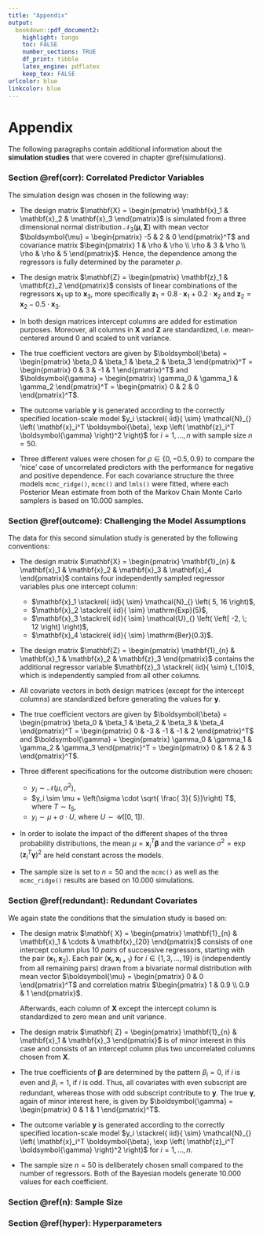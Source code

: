 ```yaml
---
title: "Appendix"
output:
  bookdown::pdf_document2:
    highlight: tango
    toc: FALSE
    number_sections: TRUE
    df_print: tibble
    latex_engine: pdflatex
    keep_tex: FALSE
urlcolor: blue
linkcolor: blue
---
```



# Appendix {-}

The following paragraphs contain additional information about the **simulation studies** that were covered in chapter \@ref(simulations).




### Section \@ref(corr): Correlated Predictor Variables {.unlisted .unnumbered}

The simulation design was chosen in the following way:

- The design matrix $\mathbf{X} = \begin{pmatrix} \mathbf{x}_1 & \mathbf{x}_2 & \mathbf{x}_3 \end{pmatrix}$ is simulated from a three dimensional normal distribution $\mathcal{N}_{3} \left( \boldsymbol{\mu}, \mathbf{\Sigma} \right)$ with mean vector $\boldsymbol{\mu} = \begin{pmatrix} -5 & 2 & 0 \end{pmatrix}^T$ and covariance matrix $\begin{pmatrix} 1 & \rho & \rho \\ \rho & 3 & \rho \\ \rho & \rho & 5 \end{pmatrix}$.
Hence, the dependence among the regressors is fully determined by the parameter $\rho$.

- The design matrix $\mathbf{Z} = \begin{pmatrix} \mathbf{z}_1 & \mathbf{z}_2 \end{pmatrix}$ consists of linear combinations of the regressors $\mathbf{x}_1$ up to $\mathbf{x}_3$, more specifically $\mathbf{ z}_1 = 0.8 \cdot \mathbf{x}_1 + 0.2 \cdot \mathbf{x}_2$ and $\mathbf{ z}_2 = \mathbf{x}_2 - 0.5 \cdot \mathbf{x}_3$.

- In both design matrices intercept columns are added for estimation purposes.
Moreover, all columns in $\mathbf{X}$ and $\mathbf{ Z}$ are standardized, i.e. mean-centered around $0$ and scaled to unit variance.

- The true coefficient vectors are given by $\boldsymbol{\beta} = \begin{pmatrix} \beta_0 & \beta_1 & \beta_2 & \beta_3 \end{pmatrix}^T = \begin{pmatrix} 0 & 3 & -1 & 1 \end{pmatrix}^T$ and $\boldsymbol{\gamma} = \begin{pmatrix} \gamma_0 & \gamma_1 & \gamma_2 \end{pmatrix}^T = \begin{pmatrix} 0 & 2 & 0 \end{pmatrix}^T$.

- The outcome variable $\mathbf{y}$ is generated according to the correctly specified location-scale model $y_i \stackrel{ iid}{ \sim} \mathcal{N}_{} \left( \mathbf{x}_i^T \boldsymbol{\beta}, \exp \left( \mathbf{z}_i^T \boldsymbol{\gamma} \right)^2 \right)$ for $i = 1, \ldots, n$ with sample size $n = 50$.

- Three different values were chosen for $\rho \in \left\{ 0, -0.5, 0.9 \right\}$ to compare the 'nice' case of uncorrelated predictors with the performance for negative and positive dependence.
For each covariance structure the three models `mcmc_ridge()`, `mcmc()` and `lmls()` were fitted, where each Posterior Mean estimate from both of the Markov Chain Monte Carlo samplers is based on $10.000$ samples.




### Section \@ref(outcome): Challenging the Model Assumptions {.unlisted .unnumbered}

The data for this second simulation study is generated by the following conventions:

- The design matrix $\mathbf{X} = \begin{pmatrix} \mathbf{1}_{n} & \mathbf{x}_1 & \mathbf{x}_2 & \mathbf{x}_3 & \mathbf{x}_4 \end{pmatrix}$ contains four independently sampled regressor variables plus one intercept column:
    + $\mathbf{x}_1 \stackrel{ iid}{ \sim} \mathcal{N}_{} \left( 5, 16 \right)$,
    + $\mathbf{x}_2 \stackrel{ iid}{ \sim} \mathrm{Exp}(5)$,
    + $\mathbf{x}_3 \stackrel{ iid}{ \sim} \mathcal{U}_{} \left( \left[ -2, \; 12 \right] \right)$,
    + $\mathbf{x}_4 \stackrel{ iid}{ \sim} \mathrm{Ber}(0.3)$.

- The design matrix $\mathbf{Z} = \begin{pmatrix} \mathbf{1}_{n} & \mathbf{x}_1 & \mathbf{x}_2 & \mathbf{z}_3 \end{pmatrix}$ contains the additional regressor variable $\mathbf{z}_3 \stackrel{ iid}{ \sim} t_{10}$, which is independently sampled from all other columns.

- All covariate vectors in both design matrices (except for the intercept columns) are standardized before generating the values for $\mathbf{y}$.

- The true coefficient vectors are given by $\boldsymbol{\beta} = \begin{pmatrix} \beta_0 & \beta_1 & \beta_2 & \beta_3 & \beta_4 \end{pmatrix}^T = \begin{pmatrix} 0 & -3 & -1 & -1 & 2 \end{pmatrix}^T$ and $\boldsymbol{\gamma} = \begin{pmatrix} \gamma_0 & \gamma_1 & \gamma_2 & \gamma_3 \end{pmatrix}^T = \begin{pmatrix} 0 & 1 & 2 & 3 \end{pmatrix}^T$.

- Three different specifications for the outcome distribution were chosen:
    + $y_i \sim \mathcal{N}_{} \left( \mu, \sigma^2 \right)$,
    + $y_i \sim \mu + \left(\sigma \cdot \sqrt{ \frac{ 3}{ 5}}\right) T$, where $T \sim t_{5}$,
    + $y_i \sim \mu + \sigma \cdot U$, where $U \sim \mathcal{U}_{} \left( \left[ 0, \; 1 \right] \right)$.
    
- In order to isolate the impact of the different shapes of the three probability distributions, the mean $\mu = \mathbf{x}_i^T \boldsymbol{\beta}$ and the variance $\sigma^2 = \exp \left( \mathbf{z}_i^T \boldsymbol{\gamma} \right)^2$ are held constant across the models.

- The sample size is set to $n = 50$ and the `mcmc()` as well as the `mcmc_ridge()` results are based on $10.000$ simulations.




### Section \@ref(redundant): Redundant Covariates {.unlisted .unnumbered}

We again state the conditions that the simulation study is based on:

-   The design matrix $\mathbf{ X} = \begin{pmatrix} \mathbf{1}_{n} & \mathbf{x}_1 & \cdots & \mathbf{x}_{20} \end{pmatrix}$ consists of one intercept column plus $10$ *pairs* of successive regressors, starting with the pair $( \mathbf{x}_1, \mathbf{x}_2)$.
    Each pair $( \mathbf{x}_i, \mathbf{x}_{i+1})$ for $i \in \left\{ 1, 3, \ldots, 19 \right\}$ is (independently from all remaining pairs) drawn from a bivariate normal distribution with mean vector $\boldsymbol{\mu} = \begin{pmatrix} 0 & 0 \end{pmatrix}^T$ and correlation matrix $\begin{pmatrix} 1 & 0.9 \\ 0.9 & 1 \end{pmatrix}$.

    Afterwards, each column of $\mathbf{X}$ except the intercept column is standardized to zero mean and unit variance.

- The design matrix $\mathbf{ Z} = \begin{pmatrix} \mathbf{1}_{n} & \mathbf{x}_1 & \mathbf{x}_3 \end{pmatrix}$ is of minor interest in this case and consists of an intercept column plus two uncorrelated columns chosen from $\mathbf{X}$.

- The true coefficients of $\boldsymbol{\beta}$ are determined by the pattern $\beta_i = 0$, if $i$ is even and $\beta_i = 1$, if $i$ is odd.
Thus, all covariates with even subscript are redundant, whereas those with odd subscript contribute to $\mathbf{y}$. 
The true $\boldsymbol{\gamma}$, again of minor interest here, is given by $\boldsymbol{\gamma} = \begin{pmatrix} 0 & 1 & 1 \end{pmatrix}^T$.

- The outcome variable $\mathbf{y}$ is generated according to the correctly specified location-scale model $y_i \stackrel{ iid}{ \sim} \mathcal{N}_{} \left( \mathbf{x}_i^T \boldsymbol{\beta}, \exp \left( \mathbf{z}_i^T \boldsymbol{\gamma} \right)^2 \right)$ for $i = 1, \ldots, n$.

- The sample size $n = 50$ is deliberately chosen small compared to the number of regressors.
Both of the Bayesian models generate $10.000$ values for each coefficient. 




### Section \@ref(n): Sample Size {.unlisted .unnumbered}




### Section \@ref(hyper): Hyperparameters {.unlisted .unnumbered}
